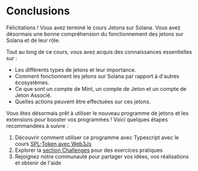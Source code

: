 
# Conclusions

Félicitations ! Vous avez terminé le cours Jetons sur Solana. Vous avez désormais une bonne compréhension du fonctionnement des jetons sur Solana et de leur rôle.

<ArticleSection name="Ce que vous avez appris" id="what-you-learned" level="h2" />

Tout au long de ce cours, vous avez acquis des connaissances essentielles sur :
- Les différents types de jetons et leur importance.
- Comment fonctionnent les jetons sur Solana par rapport à d'autres écosystèmes.
- Ce que sont un compte de Mint, un compte de Jeton et un compte de Jeton Associé.
- Quelles actions peuvent être effectuées sur ces jetons.

<ArticleSection name="Prochaines étapes" id="next-steps" level="h2" />

Vous êtes désormais prêt à utiliser le nouveau programme de jetons et les extensions pour booster vos programmes ! Voici quelques étapes recommandées à suivre :

1. Découvrir comment utiliser ce programme avec Typescript avec le cours [SPL-Token avec Web3Js](/en/courses/spl-token-with-web3js)
2. Explorer la [section Challenges](/en/challenges) pour des exercices pratiques
3. Rejoignez notre communauté pour partager vos idées, vos réalisations et obtenir de l'aide
